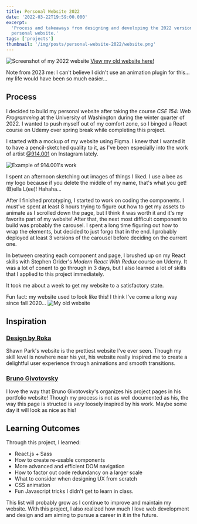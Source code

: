 ```yaml
---
title: Personal Website 2022
date: '2022-03-22T19:59:00.000'
excerpt:
  'Process and takeaways from designing and developing the 2022 version of my
  personal website.'
tags: ['projects']
thumbnail: '/img/posts/personal-website-2022/website.png'
---
```


![Screenshot of my 2022 website](/img/posts/personal-website-2022/website.png)
[View my old website here!](https://2022.bellalee.com)

Note from 2023 me: I can't believe I didn't use an animation plugin for this...
my life would have been so much easier...

## Process

I decided to build my personal website after taking the course _CSE 154: Web
Programming_ at the University of Washington during the winter quarter of 2022.
I wanted to push myself out of my comfort zone, so I binged a React course on
Udemy over spring break while completing this project.

I started with a mockup of my website using Figma. I knew that I wanted it to
have a pencil-sketched quality to it, as I've been especially into the work of
artist [@914.001](https://www.instagram.com/914.001/) on Instagram lately.

![Example of 914.001's work](/img/posts/personal-website-2022/914001.png)

I spent an afternoon sketching out images of things I liked. I use a bee as my
logo because if you delete the middle of my name, that's what you get! (B)ella
L(ee)! Hahaha...

After I finished prototyping, I started to work on coding the components. I
must've spent at least 8 hours trying to figure out how to get my assets to
animate as I scrolled down the page, but I think it was worth it and it's my
favorite part of my website! After that, the next most difficult component to
build was probably the carousel. I spent a long time figuring out how to wrap
the elements, but decided to just forgo that in the end. I probably deployed at
least 3 versions of the carousel before deciding on the current one.

In between creating each component and page, I brushed up on my React skills
with Stephen Grider's _Modern React With Redux_ course on Udemy. It was a lot of
conent to go through in 3 days, but I also learned a lot of skills that I
applied to this project immediately.

It took me about a week to get my website to a satisfactory state.

Fun fact: my website used to look like this! I think I've come a long way since
fall 2020... ![My old website](/img/posts/personal-website-2022/old-design.png)

## Inspiration

### [Design by Roka](https://www.designbyroka.com/)

Shawn Park's website is the prettiest website I've ever seen. Though my skill
level is nowhere near his yet, his website really inspired me to create a
delightful user experience through animations and smooth transitions.

### [Bruno Givotovsky](https://www.brunog.design/)

I love the way that Bruno Givotovsky's organizes his project pages in his
portfolio website! Though my process is not as well documented as his, the way
this page is structed is _very_ loosely inspired by his work. Maybe some day it
will look as nice as his!

## Learning Outcomes

Through this project, I learned:

- React.js + Sass
- How to create re-usable components
- More advanced and efficient DOM navigation
- How to factor out code redundancy on a larger scale
- What to consider when designing UX from scratch
- CSS animation
- Fun Javascript tricks I didn't get to learn in class.

This list will probably grow as I continue to improve and maintain my website.
With this project, I also realized how much I love web development and design
and am aiming to pursue a career in it in the future.
